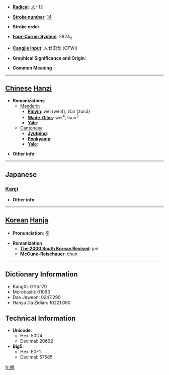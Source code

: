 * '''[[Wiktionary:Chinese radical index| Radical]]''': [[Wiktionary:Chinese radical index 人|人]]+12

* '''[[Wiktionary:Chinese total strokes index|Stroke number]]''': [[Wiktionary:Chinese total strokes index 14|14]]

* '''Stroke order''': 

* '''[[Wiktionary:Chinese four corner index|Four-Corner System]]''': 2824<sub>6</sub>

* '''[[Wiktionary:Chinese Cangjie index|Cangjie input]]''': 人廿田戈 (OTWI)

* '''Graphical Significance and Origin''': 

* '''Common Meaning'''

----

== [[Chinese]] [[Hanzi]] ==

* '''Romanizations'''
** [[Mandarin]]
*** '''[[Pinyin]]''': wèi (wei4), zǔn (zun3)
*** '''[[Wade-Giles]]''': wei<sup>4</sup>, tsun<sup>3</sup>
*** '''[[Yale]]''': 
**[[Cantonese]]
***'''[[Jyutping]]''':
***'''[[Penkyamp]]''': 
***'''[[Yale]]''': 

* '''Other info''': 

----

==Japanese==
===[[Kanji]]===
{{kanji|on readings=[[そん]] (son)|kun readings=[[あつまる]] (atsumaru), [[おおい]] (ooi), [[うやうやしい]] (uyauyashii)}}

* '''Other info''':  

----

== [[Korean]] [[Hanja]] ==

* '''Pronunciation''': 준

* '''Romanization'''
** '''[[The 2000 South Korean Revised Romanization|The 2000 South Korean Revised]]''': jun
** '''[[McCune-Reischauer]]''': chun

----

== Dictionary Information ==

* KangXi: 0116.170
* Morobashi: 01093
* Dae Jaweon: 0247.290
* Hanyu Da Zidian: 10221.080

== Technical Information ==

* '''Unicode''':
** Hex: 50D4
** Decimal: 20692
* '''Big5''':
** Hex: E0F1
** Decimal: 57585

[[fr:僔]]